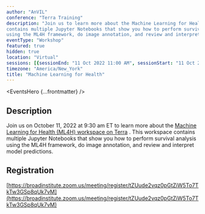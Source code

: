 ```yaml
---
author: "AnVIL"
conference: "Terra Training"
description: "Join us to learn more about the Machine Learning for Health (ML4H) workspace on Terra. This workspace
contains multiple Jupyter Notebooks that show you how to perform survival analysis
using the ML4H framework, do image annotation, and review and interpret model predictions."
eventType: "Workshop"
featured: true
hidden: true
location: "Virtual"
sessions: [{sessionEnd: "11 Oct 2022 11:00 AM", sessionStart: "11 Oct 2022 9:30 AM"}]
timezone: "America/New_York"
title: "Machine Learning for Health"
---
```


<EventsHero {...frontmatter} />

## Description

Join us on October 11, 2022 at 9:30 am ET to learn more about
the [Machine Learning for Health (ML4H) workspace on Terra](https://app.terra.bio/#workspaces/uk-biobank-sek/ml4h-toolkit-for-machine-learning-on-clinical-data)
.
This workspace contains multiple Jupyter Notebooks that show you how to perform survival analysis using the ML4H
framework, do image annotation, and review and interpret model predictions.

## Registration

[https://broadinstitute.zoom.us/meeting/register/tZUude2vqz0pGtZiW5To7TkTw3GSp8qUk7vM](https://broadinstitute.zoom.us/meeting/register/tZUude2vqz0pGtZiW5To7TkTw3GSp8qUk7vM)

